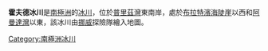 '''霍夫德冰川'''是[[南極洲|南極洲]]的[[冰川|冰川]]，位於[[普里茲灣|普里茲灣]]東南岸，處於[[布拉特濱海陡崖|布拉特濱海陡崖]]以西和[[阿曼達灣|阿曼達灣]]以東，該冰川由[[挪威|挪威]]探險隊繪入地圖。

{{coord|69|15|S|76|55|E|source:GNIS|display=title}}

{{Antarctica-geo-stub}}
[[Category:南極洲冰川|Category:南極洲冰川]]